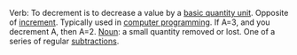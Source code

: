 {{move to Wiktionary}}

Verb: To decrement is to decrease a value by a [[basic quantity unit]]. Opposite of [[increment]]. Typically used in [[computer programming]]. If A=3, and you decrement A, then A=2. [[Noun]]: a small quantity removed or lost. One of a series of regular [[subtraction]]s.